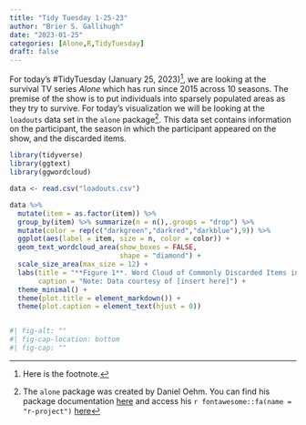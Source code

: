 ```yaml
---
title: "Tidy Tuesday 1-25-23"
author: "Brier S. Gallihugh"
date: "2023-01-25"
categories: [Alone,R,TidyTuesday]
draft: false
---
```


For today's #TidyTuesday (January 25, 2023)[^1], we are looking at the survival TV series *Alone* which has run since 2015 across 10 seasons. The premise of the show is to put individuals into sparsely populated areas as they try to survive. For today's visualization we will be looking at the `loadouts` data set in the `alone` package[^2]. This data set contains information on the participant, the season in which the participant appeared on the show, and the discarded items.

```r
library(tidyverse)
library(ggtext)
library(ggwordcloud)

data <- read.csv("loadouts.csv")

data %>% 
  mutate(item = as.factor(item)) %>%
  group_by(item) %>% summarize(n = n(),.groups = "drop") %>% 
  mutate(color = rep(c("darkgreen","darkred","darkblue"),9)) %>% 
  ggplot(aes(label = item, size = n, color = color)) + 
  geom_text_wordcloud_area(show_boxes = FALSE,
                           shape = "diamond") + 
  scale_size_area(max_size = 12) + 
  labs(title = "**Figure 1**. Word Cloud of Commonly Discarded Items in *Alone*",
       caption = "Note: Data courtesy of [insert here]") + 
  theme_minimal() + 
  theme(plot.title = element_markdown()) +
  theme(plot.caption = element_text(hjust = 0))
```

```r

```

```r
#| fig-alt: ""
#| fig-cap-location: bottom
#| fig-cap: ""
```

[^1]: Here is the footnote.
[^2]: The `alone` package was created by Daniel Oehm. You can find his package documentation [here](https://gradientdescending.com/alone-r-package-datasets-from-the-survival-tv-series/) and access his `r fontawesome::fa(name = "r-project")` [here](https://github.com/doehm)